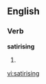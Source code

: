 ==English==

===Verb===
'''satirising'''

# {{present participle of|[[satirise]]}}

[[vi:satirising]]